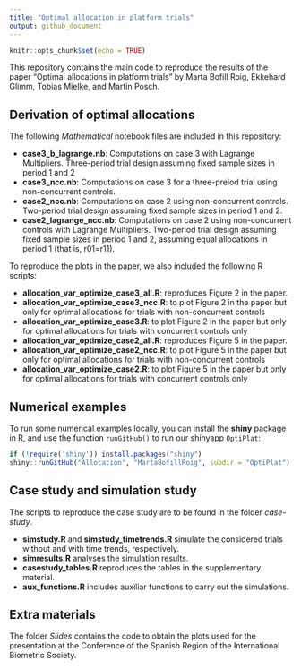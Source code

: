 ```yaml
---
title: "Optimal allocation in platform trials"
output: github_document
---
```


```r
knitr::opts_chunk$set(echo = TRUE)
```

This repository contains the main code to reproduce the results of the paper "Optimal allocations in platform trials" by Marta Bofill Roig, Ekkehard Glimm, Tobias Mielke, and Martin Posch.

## Derivation of optimal allocations

The following *Mathematical* notebook files are included in this repository:

- **case3_b_lagrange.nb**: Computations on case 3  with Lagrange Multipliers. Three-period trial design assuming fixed sample sizes in period 1 and 2
- **case3_ncc.nb**: Computations on case 3 for a three-preiod trial using non-concurrent controls.
- **case2_ncc.nb**: Computations on case 2 using non-concurrent controls. Two-period trial design assuming fixed sample sizes in period 1 and 2.
- **case2_lagrange_ncc.nb**: Computations on case 2 using non-concurrent controls with Lagrange Multipliers. Two-period trial design assuming fixed sample sizes in period 1 and 2, assuming equal allocations in period 1 (that is, r01=r11).

To reproduce the plots in the paper, we also included the following R scripts:

- **allocation_var_optimize_case3_all.R**: reproduces Figure 2 in the paper.
- **allocation_var_optimize_case3_ncc.R**: to plot Figure 2 in the paper but only for optimal allocations for trials with non-concurrent controls
- **allocation_var_optimize_case3.R**: to plot Figure 2 in the paper but only for optimal allocations for trials with concurrent controls only 
- **allocation_var_optimize_case2_all.R**: reproduces Figure 5 in the paper.
- **allocation_var_optimize_case2_ncc.R**: to plot Figure 5 in the paper but only for optimal allocations for trials with non-concurrent controls
- **allocation_var_optimize_case2.R**: to plot Figure 5 in the paper but only for optimal allocations for trials with concurrent controls only 

## Numerical examples 

To run some numerical examples locally, you can install the **shiny** package in R, and
use the function `runGitHub()` to run our shinyapp `OptiPlat`:

```R
if (!require('shiny')) install.packages("shiny")
shiny::runGitHub("Allocation", "MartaBofillRoig", subdir = "OptiPlat")
```

## Case study and simulation study

The scripts to reproduce the case study are to be found in the folder _case-study_.

- **simstudy.R** and **simstudy_timetrends.R** simulate the considered trials without and with time trends, respectively.
- **simresults.R** analyses the simulation results.
- **casestudy_tables.R** reproduces the tables in the supplementary material. 
- **aux_functions.R** includes auxiliar functions to carry out the simulations.

## Extra materials

The folder *Slides* contains the code to obtain the plots used for the presentation at the Conference of the Spanish Region of the International Biometric Society.



